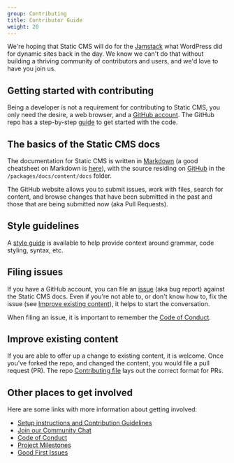 ```yaml
---
group: Contributing
title: Contributor Guide
weight: 20
---
```


We're hoping that Static CMS will do for the [Jamstack](https://www.jamstack.org) what WordPress did for dynamic sites back in the day. We know we can't do that without building a thriving community of contributors and users, and we'd love to have you join us.

## Getting started with contributing
Being a developer is not a requirement for contributing to Static CMS, you only need the desire, a web browser, and a [GitHub account](https://github.com/join). The GitHub repo has a step-by-step [guide](https://github.com/StaticJsCMS/static-cms/blob/main/CONTRIBUTING.md) to get started with the code.

## The basics of the Static CMS docs
The documentation for Static CMS is written in [Markdown](http://daringfireball.net/projects/markdown/) (a good cheatsheet on Markdown is [here](https://github.com/adam-p/markdown-here/wiki/Markdown-Cheatsheet)), with the source residing on [GitHub](https://github.com/StaticJsCMS/static-cms) in the `/packages/docs/content/docs` folder.

The GitHub website allows you to submit issues, work with files, search for content, and browse changes that have been submitted in the past and those that are being submitted now (aka Pull Requests).

## Style guidelines
A [style guide](/docs/writing-style-guide/) is available to help provide context around grammar, code styling, syntax, etc.

## Filing issues
If you have a GitHub account, you can file an [issue](https://github.com/StaticJsCMS/static-cms/issues) (aka bug report) against the Static CMS docs. Even if you're not able to, or don't know how to, fix the issue (see [Improve existing content](#improve-existing-content)), it helps to start the conversation.

When filing an issue, it is important to remember the [Code of Conduct](https://github.com/StaticJsCMS/static-cms/blob/main/CODE_OF_CONDUCT.md).

## Improve existing content
If you are able to offer up a change to existing content, it is welcome. Once you've forked the repo, and changed the content, you would file a pull request (PR). The repo [Contributing file](https://github.com/StaticJsCMS/static-cms/blob/main/CONTRIBUTING.md) lays out the correct format for PRs.

## Other places to get involved
Here are some links with more information about getting involved:

* [Setup instructions and Contribution Guidelines](https://github.com/StaticJsCMS/static-cms/blob/main/CONTRIBUTING.md)
* [Join our Community Chat](/chat)
* [Code of Conduct](https://github.com/StaticJsCMS/static-cms/blob/main/CODE_OF_CONDUCT.md)
* [Project Milestones](https://github.com/StaticJsCMS/static-cms/milestones)
* [Good First Issues](https://github.com/StaticJsCMS/static-cms/issues?q=is%3Aissue+is%3Aopen+sort%3Aupdated-desc+label%3A%22good+first+issue%22+-label%3Aclaimed)

